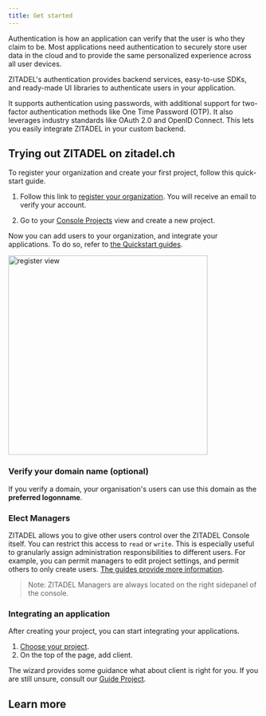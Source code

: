 ```yaml
---
title: Get started
---
```



Authentication is how an application can verify that the user is who they claim to be.
Most applications need authentication to securely store user data in the cloud and to provide the same personalized experience across all user devices.

ZITADEL's authentication provides backend services, easy-to-use SDKs, and ready-made UI libraries to authenticate users in your application.

It supports authentication using passwords,
with additional support for two-factor authentication methods like One Time Password (OTP). 
It also leverages industry standards like OAuth 2.0 and OpenID Connect.
This lets you easily integrate ZITADEL in your custom backend.

## Trying out ZITADEL on zitadel.ch

To register your organization and create your first project, follow this quick-start guide.

<Column>
<div>

1. Follow this link to [register your organization](https://accounts.zitadel.ch/register/org).
You will receive an email to verify your account.

2. Go to your [Console Projects](https://console.zitadel.ch/projects) view and create a new project.

Now you can add users to your organization, and integrate your applications.
To do so, refer to [the Quickstart guides](../../quickstarts/introduction).

</div>
<img width="400px" src="/img/accounts_org_register_light.png" alt="register view"/>
</Column>

### Verify your domain name (optional)

If you verify a domain, your organisation's users can use this domain as the **preferred logonname**.

### Elect Managers

ZITADEL allows you to give other users control over the ZITADEL Console itself.
You can restrict this access to `read` or `write`.
This is especially useful to granularly assign administration responsibilities to different users.
For example, you can permit managers to edit project settings, and permit others to only create users.
[The guides provide more information](../overview).

> Note: ZITADEL Managers are always located on the right sidepanel of the console.

### Integrating an application

After creating your project, you can start integrating your applications.

1. [Choose your project](https://console.zitadel.ch/projects).
1. On the top of the page, add client.

The wizard provides some guidance what about client is right for you.
If you are still unsure, consult our [Guide Project](projects).

## Learn more
